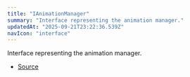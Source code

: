 ```yaml
---
title: "IAnimationManager"
summary: "Interface representing the animation manager."
updatedAt: "2025-09-21T23:22:36.539Z"
navIcon: "interface"
---
```



Interface representing the animation manager.

<Table data={{ headers: [{"content":"Property","key":"property","sortable":true},{"content":"Type","key":"type","sortable":true},{"content":"Value","key":"value","sortable":true},{"content":"Description","key":"description"}], rows: [["debug","[boolean](https://developer.mozilla.org/en-US/docs/Web/JavaScript/Reference/Global_Objects/Boolean)","\\-","Whether debugging is enabled."],["options","[IAnimationOptions](/LazyCanvas/interfaces/IAnimationOptions)","\\-","The options for the animation manager."]] }} />


- [Source](https://github.com/NMMTY/LazyCanvas/blob/ba4be40168e49b0348ae523995fc10eec8149d6c/packages/lazycanvas/src/structures/managers/AnimationManager.ts#L6)